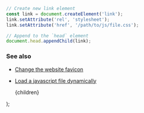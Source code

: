 
```js
// Create new link element
const link = document.createElement('link');
link.setAttribute('rel', 'stylesheet');
link.setAttribute('href', '/path/to/js/file.css');

// Append to the `head` element
document.head.appendChild(link);
```

### See also

-   [Change the website favicon](/change-the-website-favicon)
-   [Load a javascript file dynamically](/load-a-javascript-file-dynamically)

    <PostLayout keywords="" title="Load a CSS file dynamically">
        {children}
    </PostLayout>
);